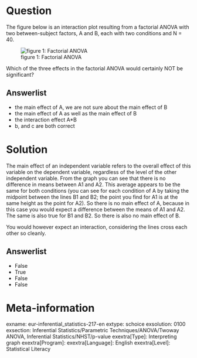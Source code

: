 Question
========
The figure below is an interaction plot resulting from a factorial ANOVA with two between-subject factors, A and B, each with two conditions and N = 40.

![figure 1: Factorial ANOVA](Factorial Anova.PNG)

Which of the three effects in the factorial ANOVA would certainly NOT be significant?

Answerlist
----------
* the main effect of A, we are not sure about the main effect of B
* the main effect of A as well as the main effect of B
* the interaction effect A*B
* b, and c are both correct


Solution
========
The main effect of an independent variable refers to the overall effect of this variable on the dependent variable, regardless of the level of the other independent variable. From the graph you can see that there is no difference in means between A1 and A2. This average appears to be the same for both conditions (you can see for each condition of A by taking the midpoint between the lines B1 and B2; the point you find for A1 is at the same height as the point for A2). So there is no main effect of A, because in this case you would expect a difference between the means of A1 and A2. The same is also true for B1 and B2. So there is also no main effect of B.

You would however expect an interaction, considering the lines cross each other so cleanly.

Answerlist
----------
* False
* True
* False
* False


Meta-information
================
exname: eur-inferential_statistics-217-en
extype: schoice
exsolution: 0100
exsection: Inferential Statistics/Parametric Techniques/ANOVA/Twoway ANOVA, Inferential Statistics/NHST/p-value
exextra[Type]: Interpreting graph
exextra[Program]: 
exextra[Language]: English
exextra[Level]: Statistical Literacy